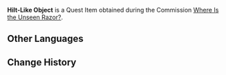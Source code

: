 {{Item Infobox
|id           = 120162
|image        = Item Parcel.png
|type         = Quest Items
|description  = Something that looks like a hilt. Perhaps this might be the Unseen Razor that Lan is looking for...
|source1      = [[Where Is the Unseen Razor?]]
}}
'''Hilt-Like Object''' is a Quest Item obtained during the Commission [[Where Is the Unseen Razor?]].

==Other Languages==
{{Other Languages
|default_hidden = 1
|en      = Hilt-Like Object
|zhs     = 看似为「剑柄」之物
|zhs_rm  = Kànsì Wéi "Jiànbǐng" zhī Wù
|zht     = 看似為「劍柄」之物
|zht_rm  = Kànsì Wéi "Jiànbǐng" zhī Wù
|ja      = 「剣の柄」に見える何か
|ja_rm   = "Ken no Tsuka" ni Mieru Nanika{{Assumed}}
|ko      = 「검자루」로 보이는 물건
|ko_rm   = "Geomjaru"ro Boineun Mulgeon
|es      = Empuñadura
|fr      = Objet semblable à une garde
|ru      = Нечто, напоминающее рукоять меча
|th      = สิ่งที่ดูเหมือนกับ "ด้ามดาบ"
|th_rm   = 
|vi      = Thứ Nhìn Giống "Chuôi Kiếm"
|de      = Einem „Schwertgriff“ ähnelndes Objekt
|id      = Benda yang Terlihat Seperti "Gagang Pedang"
|pt      = Objeto similar a uma Empunhadura
|tr      = Kabzaya Benzeyen Bir Şey
|it      = Oggetto simile a un'elsa
}}

==Change History==
{{Change History|3.3}}